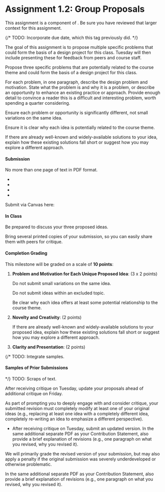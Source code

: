 
# Assignment 1.2: Group Proposals

<UnderDevelopment display={true} />

This assignment is a component of <SiteLink linkKey={SiteLinks.milestone_1_top}/>.
Be sure you have reviewed that larger context for this assignment.

{/*
TODO: Incorporate due date, which this tag previously did.
<CollapseProjectMilestone assignment={calendarData.assignments.assignment1b}>
*/}

The goal of this assignment is to propose multiple specific problems that could form the basis of a design project for this class.
Tuesday will then include presenting these for feedback from peers and course staff.

Propose three specific problems that are potentially related to the course theme and could form the basis of a design project for this class.

For each problem, in one paragraph, describe the design problem and motivation.
State what the problem is and why it is a problem, or describe an opportunity to enhance an existing practice or approach.
Provide enough detail to convince a reader this is a difficult and interesting problem, worth spending a quarter considering.

Ensure each problem or opportunity is significantly different, not small variations on the same idea.

Ensure it is clear why each idea is potentially related to the course theme.

If there are already well-known and widely-available solutions to your idea,
explain how these existing solutions fall short or suggest how you may explore a different approach.

<ExcludedTopics />

#### Submission

No more than one page of text in PDF format.

- <GroupAssignment />
- <CanvasGroupsNotCreated />
- <ClarityAndPresentationReference />
- <ContributionStatementReference />

Submit via Canvas here:

<AssignmentSubmitCanvasLink assignmentKey={calendarData.assignments.assignment_1_2} />

#### In Class

Be prepared to discuss your three proposed ideas.

Bring several printed copies of your submission,
so you can easily share them with peers for critique.

#### Completion Grading

This milestone will be graded on a scale of __10 points__:

1. __Problem and Motivation for Each Unique Proposed Idea__: (3 x 2 points)

   Do not submit small variations on the same idea.

   Do not submit ideas within an excluded topic.

   Be clear why each idea offers at least some potential relationship to the course theme.

2. __Novelty and Creativity__: (2 points)

   If there are already well-known and widely-available solutions to your proposed idea,
   explain how these existing solutions fall short or suggest how you may explore a different approach.

3. __Clarity and Presentation__: (2 points)

{/*
TODO: Integrate samples.
#### Samples of Prior Submissions

<ProjectMilestoneSamples milestone='assignment1b' />
*/}

<TBD outerComponent="div">
TODO: Scraps of text.

After receiving critique on Tuesday, update your proposals ahead of additional critique on Friday.

As part of prompting you to deeply engage with and consider critique,
your submitted revision must completely modify at least one of your original ideas
(e.g., replacing at least one idea with a completely different idea,
completely re-writing an idea to emphasize a different perspective).

- After receiving critique on Tuesday, submit an updated version.
  In the same additional separate PDF as your Contribution Statement,
  also provide a brief explanation of revisions (e.g., one paragraph on what you revised, why you revised it).

We will primarily grade the revised version of your submission,
but may also apply a penalty if the original submission was severely underdeveloped or otherwise problematic.

In the same additional separate PDF as your Contribution Statement,
also provide a brief explanation of revisions (e.g., one paragraph on what you revised, why you revised it).
</TBD>
